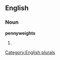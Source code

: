 
==English==

===Noun===
'''pennyweights'''

# {{plural of|[[pennyweight]]}}

[[Category:English plurals]]